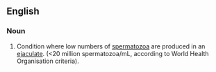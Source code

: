 ==English==

===Noun===
#Condition where low numbers of [[spermatozoa]] are produced in an [[ejaculate]].  (<20 million spermatozoa/mL, according to World Health Organisation criteria).